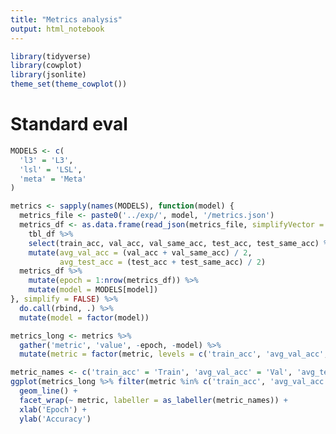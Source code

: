 ```yaml
---
title: "Metrics analysis"
output: html_notebook
---
```


```r
library(tidyverse)
library(cowplot)
library(jsonlite)
theme_set(theme_cowplot())
```

# Standard eval

```r
MODELS <- c(
  'l3' = 'L3',
  'lsl' = 'LSL',
  'meta' = 'Meta'
)
```

```r
metrics <- sapply(names(MODELS), function(model) {
  metrics_file <- paste0('../exp/', model, '/metrics.json')
  metrics_df <- as.data.frame(read_json(metrics_file, simplifyVector = TRUE)) %>%
    tbl_df %>%
    select(train_acc, val_acc, val_same_acc, test_acc, test_same_acc) %>%
    mutate(avg_val_acc = (val_acc + val_same_acc) / 2,
           avg_test_acc = (test_acc + test_same_acc) / 2)
  metrics_df %>%
    mutate(epoch = 1:nrow(metrics_df)) %>%
    mutate(model = MODELS[model])
}, simplify = FALSE) %>%
  do.call(rbind, .) %>%
  mutate(model = factor(model))

metrics_long <- metrics %>%
  gather('metric', 'value', -epoch, -model) %>%
  mutate(metric = factor(metric, levels = c('train_acc', 'avg_val_acc', 'val_acc', 'val_same_acc', 'avg_test_acc', 'test_acc', 'test_same_acc')))
```

```r
metric_names <- c('train_acc' = 'Train', 'avg_val_acc' = 'Val', 'avg_test_acc' = 'Test')
ggplot(metrics_long %>% filter(metric %in% c('train_acc', 'avg_val_acc', 'avg_test_acc')) %>% rename(Model = model), aes(x = epoch, y = value, color = Model)) +
  geom_line() +
  facet_wrap(~ metric, labeller = as_labeller(metric_names)) +
  xlab('Epoch') +
  ylab('Accuracy')
```